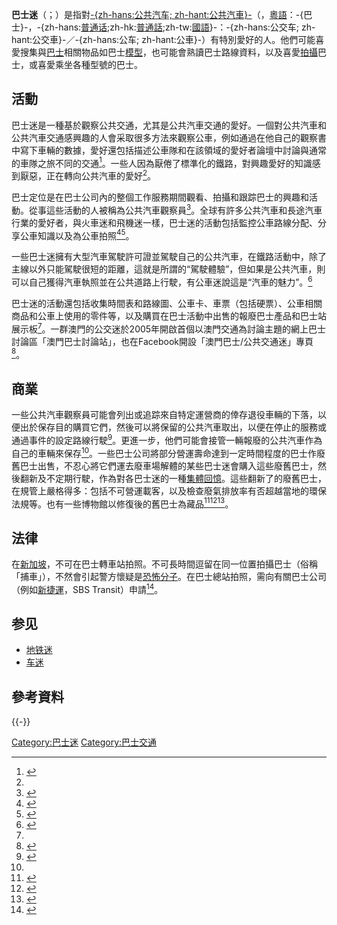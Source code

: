 {{noteTA
|T=zh-hans:公交迷; zh-hant:巴士迷;zh-tw:公車迷;
|1=zh-hans:公交迷; zh-hant:巴士迷;zh-tw:公車迷;
|2=zh-hans:公交车;zh-hk:巴士;zh-tw:公車;
|3=zh-hans:铁路;zh-tw:鐵道;zh-hk:鐵路;
}}
'''巴士迷'''（{{lang-en|Bus spotter}}；{{lang-en|Bus fan}}）是指對[[公共汽車|-{zh-hans:公共汽车; zh-hant:公共汽車}-]]（{{Lang-en|Bus}}，[[粵語|粵語]]：-{巴士}-，-{zh-hans:[[普通话|普通话]];zh-hk:[[普通話|普通話]];zh-tw:[[國語|國語]]}-：-{zh-hans:公交车; zh-hant:公交車}-／-{zh-hans:公车; zh-hant:公車}-）有特別愛好的人。他們可能喜愛搜集與[[巴士|巴士]]相關物品如巴士[[比例模型|模型]]，也可能會熟讀巴士路線資料，以及喜愛[[攝影|拍攝]]巴士，或喜愛乘坐各種型號的巴士。

==活動==
巴士迷是一種基於觀察公共交通，尤其是公共汽車交通的愛好。一個對公共汽車和公共汽車交通感興趣的人會采取很多方法來觀察公車，例如通過在他自己的觀察書中寫下車輛的數據，愛好還包括描述公車隊和在該領域的愛好者論壇中討論與通常的車隊之旅不同的交通<ref>{{Verkkoviite | Osoite = https://yle.fi/uutiset/3-6558190 | Nimeke = Bussejakin voi bongailla | Tekijä = Winberg, Vesa | Julkaisu = Yle Uutiset | Ajankohta = 2013-03-31 | Julkaisija = Yleisradio Oy | Viitattu = 2017-07-20}}</ref>。一些人因為厭倦了標準化的鐵路，對興趣愛好的知識感到厭惡，正在轉向公共汽車的愛好<ref name="asahi20100108"/>。

巴士定位是在巴士公司內的整個工作服務期間觀看、拍攝和跟踪巴士的興趣和活動。從事這些活動的人被稱為公共汽車觀察員<ref name="Belofsky2010">{{cite book|author=Nathan Belofsky|title=The Book of Strange and Curious Legal Oddities: Pizza Police, Illicit Fishbowls, and Other Anomalies of the Law That Make Us All Unsuspecting Criminals|url=https://books.google.com/books?id=zff7aLA3toMC&pg=PT97|date=3 August 2010|publisher=Penguin Publishing Group|isbn=978-1-101-18896-5|pages=97–}}</ref>。全球有許多公共汽車和長途汽車行業的愛好者，與火車迷和飛機迷一樣，巴士迷的活動包括監控公車路線分配、分享公車知識以及為公車拍照<ref name="wale_Forg">{{Cite web| title = Forget selfies and One Direction, this teenager is a bus spotter| last = McCarthy | first = James| work = WalesOnline| date = 4 July 2015| accessdate = 30 August 2017| url = http://www.walesonline.co.uk/news/wales-news/forget-selfies-listening-one-direction-9586170}}</ref><ref name="FieldField2002">{{cite book|author1=Hermann H. Field|author2=Hermann Field|author3=Kate Field|title=Trapped in the Cold War: The Ordeal of an American Family|url=https://books.google.com/books?id=YBIyiXMu0uUC&pg=PA275|year=2002|publisher=Stanford University Press|isbn=978-0-8047-4431-7|pages=275–}}</ref>。

一些巴士迷擁有大型汽車駕駛許可證並駕駛自己的公共汽車，在鐵路活動中，除了主線以外只能駕駛很短的距離，這就是所謂的“駕駛體驗”，但如果是公共汽車，則可以自己獲得汽車執照並在公共道路上行駛，有公車迷說這是“汽車的魅力”。<ref name="asahi20100108">{{cite news|publisher=[[朝日新聞|朝日新聞]]|title=首都圏版|date=2010-01-08 |page=28}}</ref>

巴士迷的活動還包括收集時間表和路線圖、公車卡、車票（包括硬票）、公車相關商品和公車上使用的零件等，以及購買在巴士活動中出售的報廢巴士產品和巴士站展示板<ref name="asahi20100108"/>。一群澳門的公交迷於2005年開啟首個以澳門交通為討論主題的網上巴士討論區「澳門巴士討論站」，也在Facebook開設「澳門巴士/公共交通迷」專頁<ref>{{Cite web |url=http://www.chengpou.com.mo/news/2011/8/1/15452.html |title=澳門也有巴士迷|work=正報 |access-date=2016-12-13 |archive-url=https://web.archive.org/web/20160305050212/http://www.chengpou.com.mo/news/2011/8/1/15452.html |archive-date=2016-03-05 |dead-url=yes }}</ref>。

==商業==
一些公共汽車觀察員可能會列出或追踪來自特定運營商的倖存退役車輛的下落，以便出於保存目的購買它們，然後可以將保留的公共汽車取出，以便在停止的服務或通過事件的設定路線行駛<ref>{{Cite web|last=McLean|first=David|date=2021-09-08|title=Vintage Edinburgh buses will be appearing on city streets this weekend|url=https://www.edinburghlive.co.uk/news/edinburgh-news/vintage-edinburgh-buses-appearing-city-21519116|access-date=2021-09-26|website=edinburghlive|language=en}}</ref>。更進一步，他們可能會接管一輛報廢的公共汽車作為自己的車輛來保存<ref name="asahi20100108"/>。一些巴士公司將部分營運壽命達到一定時間程度的巴士作廢舊巴士出售，不忍心將它們運去廢車場解體的某些巴士迷會購入這些廢舊巴士，然後翻新及不定期行駛，作為對各巴士迷的一種[[集體回憶|集體回憶]]。這些翻新了的廢舊巴士，在規管上嚴格得多：包括不可營運載客，以及檢查廢氣排放率有否超越當地的環保法規等。也有一些博物館以修復後的舊巴士為藏品<ref>{{cite news|url=http://www.ce.cn/cysc/jtys/csjt/201608/07/t20160807_14582600.shtml|title=国产第一代公交重现江湖 公交迷耗时1年修复|publisher=[[北京青年报|北京青年报]]|date=2016-08-07|accessdate=2019-09-29|archive-date=2019-09-29|archive-url=https://web.archive.org/web/20190929094003/http://www.ce.cn/cysc/jtys/csjt/201608/07/t20160807_14582600.shtml|dead-url=no}}</ref><ref>{{cite web|url=http://www.chinanews.com/shipin/cns/2019/09-27/news832993.shtml|title=公交司机复原第一代中国造公交车：想留下可触摸的历史|publisher=[[中国新闻社|中国新闻社]]|date=2019-09-27|accessdate=2019-11-24|archive-date=2019-09-30|archive-url=https://web.archive.org/web/20190930205942/http://www.chinanews.com/shipin/cns/2019/09-27/news832993.shtml|dead-url=no}}</ref><ref>{{cite web|url=http://news.tvb.com/greaterchina/5dc8b7afe60383f812987185/%E5%8C%97%E4%BA%AC%E5%B7%B4%E5%A3%AB%E5%8F%B8%E6%A9%9F%E4%BF%AE%E5%BE%A9%E7%AC%AC%E4%B8%80%E4%BB%A3%E5%9C%8B%E7%94%A2%E5%B7%B4%E5%A3%AB-%E5%86%80%E7%95%99%E5%8F%AF%E8%A7%B8%E6%91%B8%E7%9A%84%E6%AD%B7%E5%8F%B2|title=北京巴士司機修復第一代國產巴士 冀留「可觸摸的歷史」|publisher=[[無綫新聞|無綫新聞]]|date=2019-11-11|accessdate=2019-11-24}}</ref>。

==法律==
在[[新加坡|新加坡]]，不可在巴士轉車站拍照。不可長時間逗留在同一位置拍攝巴士（俗稱「捕車」），不然會引起警方懷疑是[[恐怖分子|恐怖分子]]。在巴士總站拍照，需向有關巴士公司（例如[[新捷運|新捷運]]，SBS Transit）申請<ref>{{cite book|title=香港及新加坡廣告巴士圖鑑第一集|author=容偉釗|publisher=,BSI Hobby (HK)|location=香港|year=2008}}</ref>。
==参见==
*[[地铁迷|地铁迷]]
*[[车迷|车迷]]

== 參考資料 ==
{{Commons category|Bus spotting}}
{{Reflist}}

{{-}}
{{buses}}
{{粉丝文化}}

[[Category:巴士迷|Category:巴士迷]]
[[Category:巴士交通|Category:巴士交通]]